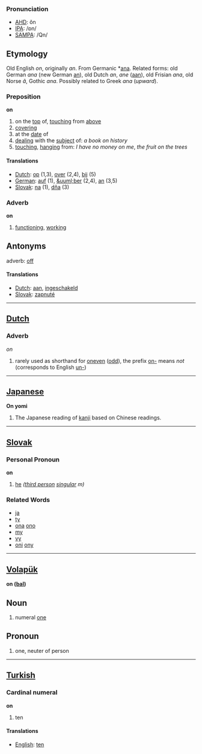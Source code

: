 ===Pronunciation===
*[[w:AHD|AHD]]: ŏn
*[[w:IPA|IPA]]: /ɒn/
*[[w:SAMPA|SAMPA]]: /Qn/

==Etymology==

Old English ''on'', originally ''an''. From Germanic *[[ana]]. Related forms: old German ''ana'' (new German [[an]]), old Dutch ''an'', ''ane'' ([[aan]]), old Frisian ''ana'', old Norse ''&acirc;'', Gothic ''ana''. Possibly related to Greek ''ana'' (''upward'').

===Preposition===
'''on'''

# on the [[top]] of, [[touch]]ing from [[above]]
# [[covering]]
# at the [[date]] of
# [[deal]]ing with the [[subject]] of: ''a book on history''
# [[touch]]ing, [[hang]]ing from: ''I have no money on me'', ''the fruit on the trees''

====Translations====
*[[Dutch]]: [[op]] (1,3), [[over]] (2,4), [[bij]] (5)
*[[German]]: [[auf]] (1), [[&uuml;ber]] (2,4), [[an]] (3,5)
*[[Slovak]]: [[na]] (1), [[dňa]] (3)

===Adverb===
'''on'''

# [[function]]ing, [[work]]ing

==Antonyms==

adverb: [[off]]

====Translations====
*[[Dutch]]: [[aan]], [[ingeschakeld]]
*[[Slovak]]: [[zapnuté]]

----

==[[Dutch]]==
===Adverb===
''on''

# rarely used as shorthand for [[oneven]] ([[odd]]), the prefix [[on-]] means ''not'' (corresponds to English [[un-]])

----

==[[Japanese]]==
'''On yomi'''
#The Japanese reading of [[kanji]] based on Chinese readings.

----

==[[Slovak]]==
===Personal Pronoun===
'''on'''
# [[he]] ''([[third person]] [[singular]] m)''
===Related Words===
* [[ja]]
* [[ty]]
* [[ona]] [[ono]]
* [[my]]
* [[vy]]
* [[oni]] [[ony]]
----

==[[Volapük]]==
'''on ([[bal]])'''  
== Noun == 
# numeral [[one]]

== Pronoun ==
# one, neuter of person

----

==[[Turkish]]==

=== Cardinal numeral ===

'''on'''

# ten

====Translations====

*[[English]]: [[ten]]